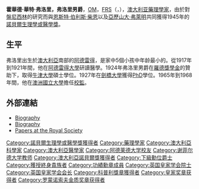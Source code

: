 {{Infobox scientist
|birth_name         = 霍華德·華特·弗洛里
| name              = 弗洛里男爵{{Nobel icon}}<br />Baron Florey
| image             = Howard Walter Florey 1945.jpg
| image_size        =
| birth_date        =  {{birth_date|1898|9|24}}
| birth_place       = {{AUS}}[[南澳州|南澳州]][[阿德莱德|阿德莱德]]
| death_date        = {{death_date_and_age|1968|2|21|1898|9|24|mf=y}}
| death_place       = {{UK}}[[英格蘭|英格蘭]][[牛津|牛津]]
| nationality       = {{AUS}}
| field             = [[細菌學|細菌學]]、[[免疫學|免疫學]]
| work_institutions =
| alma_mater        = [[阿德莱德大学|阿德莱德大学]], [[牛津大学|牛津大学]], [[劍橋大學|劍橋大學]]
| known_for         = [[青霉素|發現青黴素的性質]]
| prizes            = [[File:Nobel_prize_medal.svg|20px]] [[諾貝爾生理學或醫學獎|諾貝爾生理學或醫學獎]] (1945年)
}}
'''霍華德·華特·弗洛里，弗洛里男爵'''，[[功績勳章_(英國)|OM]]，[[皇家學會院士|FRS]]（{{lang-en|'''Howard Walter Florey, Baron Florey'''}}，{{bd|1898年|9月24日|1968年|2月21日|catIdx=Florey, Howard Walter}}），[[澳大利亚|澳大利亚]][[藥理學|藥理學家]]，由於對[[盤尼西林|盤尼西林]]的研究而與[[恩斯特·伯利斯·柴恩|恩斯特·伯利斯·柴恩]]以及[[亞歷山大·弗萊明|亞歷山大·弗萊明]]共同獲得1945年的[[諾貝爾生理學或醫學獎|諾貝爾生理學或醫學獎]]。

== 生平 ==
弗洛里出生於[[澳大利亞|澳大利亞]]南部的[[阿德雷得|阿德雷得]]，是家中5個小孩中年龄最小的。從1917年到1921年間，他在[[阿德雷得大學|阿德雷得大學]]研讀醫學。1924年弗洛里男爵在[[羅德獎學金|羅德獎學金]]的贊助下，取得[[牛津大學|牛津大學]]碩士學位。1927年在[[劍橋大學|劍橋大學]]獲得[[哲學博士|PhD]]學位。1965年到1968年間，他在[[澳洲國立大學|澳洲國立大學]]擔任[[校監|校監]]。

== 外部連結 ==
* [http://nobelprize.org/nobel_prizes/medicine/laureates/1945/florey-bio.html Biography] {{Wayback|url=http://nobelprize.org/nobel_prizes/medicine/laureates/1945/florey-bio.html |date=20180612144140 }}
* [http://www.adb.online.anu.edu.au/biogs/A140202b.htm?hilite=florey Biography]
* [http://www.royalsoc.ac.uk/DServe/dserve.exe?dsqIni=Dserve.ini&dsqApp=Archive&dsqCmd=Browse2.tcl&dsqItem=HF&dsqDb=Catalog&dsqKey=RefNo Papers at the Royal Society]{{Dead link|date=2019年12月 |bot=InternetArchiveBot |fix-attempted=yes }}
{{皇家学会会长}}
{{諾貝爾生理學或醫學獎獲得者 (1926年-1950年)}}
{{皇家奖章获得者}}
{{罗蒙诺索夫金质奖章获得者}}
{{1951年至2000年科普利奖章获得者}}

{{Authority control}}
{{DEFAULTSORT:Florey, Howard Walter}}
[[Category:諾貝爾生理學或醫學獎獲得者|Category:諾貝爾生理學或醫學獎獲得者]]
[[Category:藥理學家|Category:藥理學家]]
[[Category:澳大利亞科學家|Category:澳大利亞科學家]]
[[Category:澳大利亞醫學家|Category:澳大利亞醫學家]]
[[Category:阿德莱德大学校友|Category:阿德莱德大学校友]]
[[Category:谢菲尔德大学教师|Category:谢菲尔德大学教师]]
[[Category:澳大利亞諾貝爾獎獲得者|Category:澳大利亞諾貝爾獎獲得者]]
[[Category:下級勳位爵士|Category:下級勳位爵士]]
[[Category:獲授終身貴族者|Category:獲授終身貴族者]]
[[Category:功績勳章成員|Category:功績勳章成員]]
[[Category:英国皇家学会院士|Category:英国皇家学会院士]]
[[Category:英国皇家学会会长|Category:英国皇家学会会长]]
[[Category:科普利獎章獲得者|Category:科普利獎章獲得者]]
[[Category:皇家奖章获得者|Category:皇家奖章获得者]]
[[Category:罗蒙诺索夫金质奖章获得者|Category:罗蒙诺索夫金质奖章获得者]]